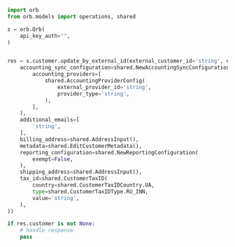 ```python UpdateCustomerExternalId.py
import orb
from orb.models import operations, shared

s = orb.Orb(
    api_key_auth="",
)


res = s.customer.update_by_external_id(external_customer_id='string', edit_customer=shared.EditCustomer(
    accounting_sync_configuration=shared.NewAccountingSyncConfiguration(
        accounting_providers=[
            shared.AccountingProviderConfig(
                external_provider_id='string',
                provider_type='string',
            ),
        ],
    ),
    additional_emails=[
        'string',
    ],
    billing_address=shared.AddressInput(),
    metadata=shared.EditCustomerMetadata(),
    reporting_configuration=shared.NewReportingConfiguration(
        exempt=False,
    ),
    shipping_address=shared.AddressInput(),
    tax_id=shared.CustomerTaxID(
        country=shared.CustomerTaxIDCountry.UA,
        type=shared.CustomerTaxIDType.RU_INN,
        value='string',
    ),
))

if res.customer is not None:
    # handle response
    pass
```
